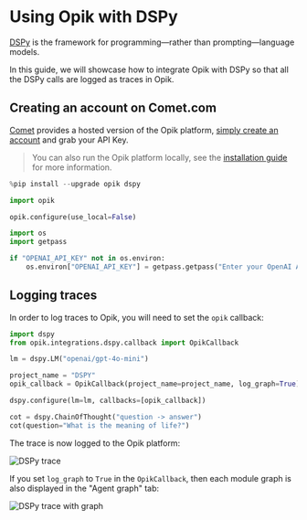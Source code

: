 # Using Opik with DSPy

[DSPy](https://dspy.ai/) is the framework for programming—rather than prompting—language models.

In this guide, we will showcase how to integrate Opik with DSPy so that all the DSPy calls are logged as traces in Opik.

## Creating an account on Comet.com

[Comet](https://www.comet.com/site?from=llm&utm_source=opik&utm_medium=colab&utm_content=dspy&utm_campaign=opik) provides a hosted version of the Opik platform, [simply create an account](https://www.comet.com/signup?from=llm&utm_source=opik&utm_medium=colab&utm_content=dspy&utm_campaign=opik) and grab your API Key.

> You can also run the Opik platform locally, see the [installation guide](https://www.comet.com/docs/opik/self-host/overview/?from=llm&utm_source=opik&utm_medium=colab&utm_content=dspy&utm_campaign=opik) for more information.


```python
%pip install --upgrade opik dspy
```


```python
import opik

opik.configure(use_local=False)
```


```python
import os
import getpass

if "OPENAI_API_KEY" not in os.environ:
    os.environ["OPENAI_API_KEY"] = getpass.getpass("Enter your OpenAI API key: ")
```

## Logging traces

In order to log traces to Opik, you will need to set the `opik` callback:


```python
import dspy
from opik.integrations.dspy.callback import OpikCallback

lm = dspy.LM("openai/gpt-4o-mini")

project_name = "DSPY"
opik_callback = OpikCallback(project_name=project_name, log_graph=True)

dspy.configure(lm=lm, callbacks=[opik_callback])
```


```python
cot = dspy.ChainOfThought("question -> answer")
cot(question="What is the meaning of life?")
```

The trace is now logged to the Opik platform:

![DSPy trace](https://raw.githubusercontent.com/comet-ml/opik/main/apps/opik-documentation/documentation/fern/img/cookbook/dspy_trace_cookbook.png)

If you set `log_graph` to `True` in the `OpikCallback`, then each module graph is also displayed in the "Agent graph" tab:

![DSPy trace with graph](https://raw.githubusercontent.com/comet-ml/opik/main/apps/opik-documentation/documentation/fern/img/cookbook/dspy_trace_cookbook_with_agent_graph.png)
